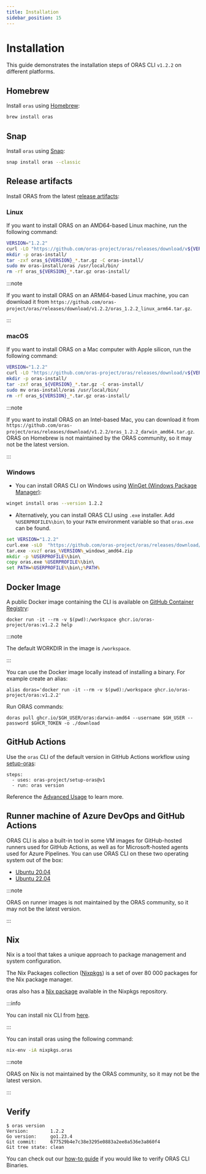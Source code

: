 ```yaml
---
title: Installation
sidebar_position: 15
---
```


# Installation

This guide demonstrates the installation steps of ORAS CLI `v1.2.2` on different platforms.

## Homebrew

Install `oras` using [Homebrew](https://brew.sh/):

```bash
brew install oras
```

## Snap

Install `oras` using [Snap](https://snapcraft.io/store):

```bash
snap install oras --classic
```

## Release artifacts

Install ORAS from the latest [release artifacts](https://github.com/oras-project/oras/releases):

### Linux

If you want to install ORAS on an AMD64-based Linux machine, run the following command:

```bash
VERSION="1.2.2"
curl -LO "https://github.com/oras-project/oras/releases/download/v${VERSION}/oras_${VERSION}_linux_amd64.tar.gz"
mkdir -p oras-install/
tar -zxf oras_${VERSION}_*.tar.gz -C oras-install/
sudo mv oras-install/oras /usr/local/bin/
rm -rf oras_${VERSION}_*.tar.gz oras-install/
```
:::note

If you want to install ORAS on an ARM64-based Linux machine, you can download it from `https://github.com/oras-project/oras/releases/download/v1.2.2/oras_1.2.2_linux_arm64.tar.gz`.

:::

### macOS

If you want to install ORAS on a Mac computer with Apple silicon, run the following command:

```bash
VERSION="1.2.2"
curl -LO "https://github.com/oras-project/oras/releases/download/v${VERSION}/oras_${VERSION}_darwin_arm64.tar.gz"
mkdir -p oras-install/
tar -zxf oras_${VERSION}_*.tar.gz -C oras-install/
sudo mv oras-install/oras /usr/local/bin/
rm -rf oras_${VERSION}_*.tar.gz oras-install/
```
:::note

If you want to install ORAS on an Intel-based Mac, you can download it from `https://github.com/oras-project/oras/releases/download/v1.2.2/oras_1.2.2_darwin_amd64.tar.gz`.
ORAS on Homebrew is not maintained by the ORAS community, so it may not be the latest version.

:::

### Windows

- You can install ORAS CLI on Windows using [WinGet (Windows Package Manager)](https://github.com/microsoft/winget-pkgs):

```bash
winget install oras --version 1.2.2
```

- Alternatively, you can install ORAS CLI using `.exe` installer. Add `%USERPROFILE%\bin\` to your `PATH` environment variable so that `oras.exe` can be found.

```cmd
set VERSION="1.2.2"
curl.exe -sLO  "https://github.com/oras-project/oras/releases/download/v%VERSION%/oras_%VERSION%_windows_amd64.zip"
tar.exe -xvzf oras_%VERSION%_windows_amd64.zip
mkdir -p %USERPROFILE%\bin\
copy oras.exe %USERPROFILE%\bin\
set PATH=%USERPROFILE%\bin\;%PATH%
```

## Docker Image

A public Docker image containing the CLI is available on [GitHub Container Registry](https://github.com/orgs/oras-project/packages/container/package/oras):

```
docker run -it --rm -v $(pwd):/workspace ghcr.io/oras-project/oras:v1.2.2 help
```
:::note

The default WORKDIR in the image is `/workspace`.

:::

You can use the Docker image locally instead of installing a binary.
For example create an alias:

```
alias doras='docker run -it --rm -v $(pwd):/workspace ghcr.io/oras-project/oras:v1.2.2'
```

Run ORAS commands:

```
doras pull ghcr.io/$GH_USER/oras:darwin-amd64 --username $GH_USER --password $GHCR_TOKEN -o ./download
```

## GitHub Actions

Use the `oras` CLI of the default version in GitHub Actions workflow using [setup-oras](https://github.com/oras-project/setup-oras):

```
steps:
  - uses: oras-project/setup-oras@v1
  - run: oras version
```

Reference the [Advanced Usage](https://github.com/oras-project/setup-oras?tab=readme-ov-file#advanced-usage) to learn more. 

## Runner machine of Azure DevOps and GitHub Actions

ORAS CLI is also a built-in tool in some VM images for GitHub-hosted runners used for GitHub Actions, as well as for Microsoft-hosted agents used for Azure Pipelines. 
You can use ORAS CLI on these two operating system out of the box:

- [Ubuntu 20.04](https://github.com/actions/runner-images/blob/main/images/ubuntu/Ubuntu2004-Readme.md#cli-tools)  
- [Ubuntu 22.04](https://github.com/actions/runner-images/blob/main/images/ubuntu/Ubuntu2204-Readme.md#cli-tools)

:::note

ORAS on runner images is not maintained by the ORAS community, so it may not be the latest version.

:::

## Nix

Nix is a tool that takes a unique approach to package management and system configuration.

The Nix Packages collection ([Nixpkgs](https://github.com/NixOS/nixpkgs)) is a set of over 80 000 packages for the Nix package manager.

oras also has a [Nix package](https://github.com/NixOS/nixpkgs/blob/master/pkgs/development/tools/oras/default.nix) available in the Nixpkgs repository.
 
:::info

You can install nix CLI from [here](https://nixos.org/download.html).

:::

You can install oras using the following command:

```bash
nix-env -iA nixpkgs.oras
```

:::note

ORAS on Nix is not maintained by the ORAS community, so it may not be the latest version.

:::

## Verify

```shell
$ oras version
Version:        1.2.2
Go version:     go1.23.4
Git commit:     677529b4e7c38e3295e0883a2ee8a536e3a860f4
Git tree state: clean
```

You can check out our [how-to guide](./how_to_guides/verifying_binaries.mdx) if you would like to verify ORAS CLI Binaries.